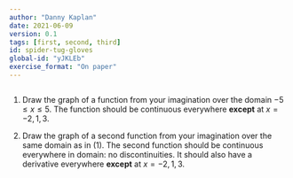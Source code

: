 ```yaml
---
author: "Danny Kaplan"
date: 2021-06-09 
version: 0.1
tags: [first, second, third]
id: spider-tug-gloves
global-id: "yJKLEb"
exercise_format: "On paper"
---
```


```r
```


1. Draw the graph of a function from your imagination over the domain $-5 \leq x \leq 5$. The function should be continuous everywhere **except** at $x = -2, 1, 3$.

2. Draw the graph of a second function from your imagination over the same domain as in (1). The second function should be continuous everywhere in domain: no discontinuities. It should also have a derivative everywhere **except** at $x = -2, 1, 3$.

